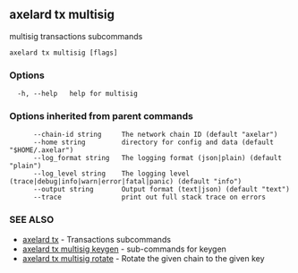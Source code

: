 ## axelard tx multisig

multisig transactions subcommands

```
axelard tx multisig [flags]
```

### Options

```
  -h, --help   help for multisig
```

### Options inherited from parent commands

```
      --chain-id string     The network chain ID (default "axelar")
      --home string         directory for config and data (default "$HOME/.axelar")
      --log_format string   The logging format (json|plain) (default "plain")
      --log_level string    The logging level (trace|debug|info|warn|error|fatal|panic) (default "info")
      --output string       Output format (text|json) (default "text")
      --trace               print out full stack trace on errors
```

### SEE ALSO

- [axelard tx](/cli-docs/v0_31_3/axelard_tx) - Transactions subcommands
- [axelard tx multisig keygen](/cli-docs/v0_31_3/axelard_tx_multisig_keygen) - sub-commands for keygen
- [axelard tx multisig rotate](/cli-docs/v0_31_3/axelard_tx_multisig_rotate) - Rotate the given chain to the given key
